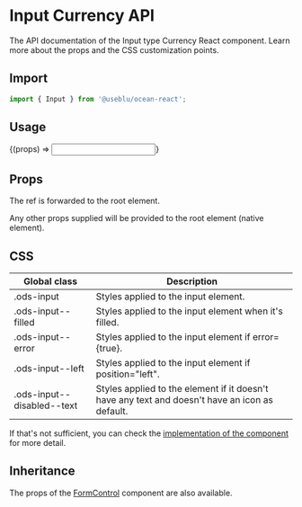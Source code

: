 
<Meta title="Components/Inputs/Currency" component={Input} />

# Input Currency API

The API documentation of the Input type Currency React component.
Learn more about the props and the CSS customization points.

## Import

```javascript
import { Input } from '@useblu/ocean-react';
```

## Usage

<Canvas>
  <Story
    name="Currency"
    args={{
      label: 'Currency Input',
      placeholder: '5.00',
      adornment: 'U$',
      position: 'left',
      helperText: 'Some text here!',
      error: false,
      disabled: false,
      type: 'text',
    }}
    parameters={{
      controls: { exclude: /^blocked*/ },
    }}
    argTypes={{
      type: {
        options: ['text', 'number', 'password'],
        control: { type: 'select' },
      },
      position: {
        options: ['right', 'left'],
        control: { type: 'select' },
      },
      label: {
        control: 'text',
      },
      adornment: {
        control: 'text',
      },
      placeholder: {
        control: 'text',
      },
      disabled: {
        control: 'boolean',
      },
      helperText: {
        control: 'text',
      },
    }}
  >
    {(props) => <Input id="input-currency" {...props} />}
  </Story>
</Canvas>

## Props

<ArgsTable of="." />

The ref is forwarded to the root element.

Any other props supplied will be provided to the root element (native element).

## CSS

| Global class               | Description                                                                                    |
| -------------------------- | ---------------------------------------------------------------------------------------------- |
| .ods-input                 | Styles applied to the input element.                                                           |
| .ods-input--filled         | Styles applied to the input element when it's filled.                                          |
| .ods-input--error          | Styles applied to the input element if error={true}.                                           |
| .ods-input--left           | Styles applied to the input element if position="left".                                        |
| .ods-input--disabled--text | Styles applied to the element if it doesn't have any text and doesn't have an icon as default. |

If that's not sufficient, you can check the [implementation of the component](https://github.com/ocean-ds/ocean-web/blob/master/packages/ocean-react/src/Input/Input.tsx) for more detail.

## Inheritance

The props of the [FormControl](?path=/docs/components-formcontrol--page) component are also available.
